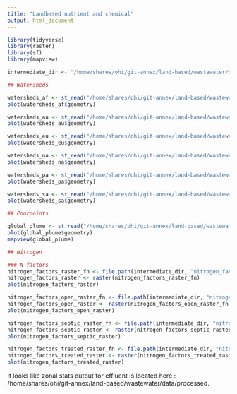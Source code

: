 ```yaml
---
title: "Landbased nutrient and chemical"
output: html_document
---
```


```r
library(tidyverse)
library(raster)
library(sf)
library(mapview)

intermediate_dir <- "/home/shares/ohi/git-annex/land-based/wastewater/data/interim"
```

```r
## Watersheds 

watersheds_af <- st_read("/home/shares/ohi/git-annex/land-based/wastewater/data/raw/basins_laea/af_bas.shp")
plot(watersheds_af$geometry)

watersheds_au <- st_read("/home/shares/ohi/git-annex/land-based/wastewater/data/raw/basins_laea/au_bas.shp")
plot(watersheds_au$geometry)

watersheds_eu <- st_read("/home/shares/ohi/git-annex/land-based/wastewater/data/raw/basins_laea/eu_bas.shp")
plot(watersheds_eu$geometry)

watersheds_na <- st_read("/home/shares/ohi/git-annex/land-based/wastewater/data/raw/basins_laea/na_bas.shp")
plot(watersheds_na$geometry)

watersheds_pa <- st_read("/home/shares/ohi/git-annex/land-based/wastewater/data/raw/basins_laea/pa_bas.shp")
plot(watersheds_pa$geometry)

watersheds_sa <- st_read("/home/shares/ohi/git-annex/land-based/wastewater/data/raw/basins_laea/sa_bas.shp")
plot(watersheds_sa$geometry)

```

```r
## Pourpoints

global_plume <- st_read("/home/shares/ohi/git-annex/land-based/wastewater/data/raw/pour_points/global_plume_2007_2010.shp")
plot(global_plume$geometry)
mapview(global_plume)
```

```r
## Nitrogen

### N factors
nitrogen_factors_raster_fn <- file.path(intermediate_dir, "nitrogen_factors_raster.tif") # Nitrogen removal factors for all
nitrogen_factors_raster <- raster(nitrogen_factors_raster_fn)
plot(nitrogen_factors_raster)

nitrogen_factors_open_raster_fn <- file.path(intermediate_dir, "nitrogen_factors_open_raster.tif") # Nitrogen removal factors for open
nitrogen_factors_open_raster <- raster(nitrogen_factors_open_raster_fn)
plot(nitrogen_factors_open_raster)

nitrogen_factors_septic_raster_fn <- file.path(intermediate_dir, "nitrogen_factors_septic_raster.tif") # Nitrogen removal factors for septic
nitrogen_factors_septic_raster <- raster(nitrogen_factors_septic_raster_fn)
plot(nitrogen_factors_septic_raster)

nitrogen_factors_treated_raster_fn <- file.path(intermediate_dir, "nitrogen_factors_treated_raster.tif") # Nitrogen removal factors for treated
nitrogen_factors_treated_raster <- raster(nitrogen_factors_treated_raster_fn)
plot(nitrogen_factors_treated_raster)


```

It looks like zonal stats output for effluent is located here : /home/shares/ohi/git-annex/land-based/wastewater/data/processed. 



